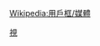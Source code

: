 {{Userbox
  |border-c=
  |border-s=1
  |id='''<span style="color:#red">幸福<br/>中国</span>'''
  |id-c=white
  |id-fc=red
  |id-s=10
  |info=這個用戶喜歡收看'''[[江苏卫视|<span style="color:#FFFFFF">江苏卫视</span>]]'''的节目。
  |info-c=red
  |info-fc=white
  |info-s=9
}}<includeonly>[[Category:喜欢观赏江苏电视台的维基人|{{PAGENAME}}]]</includeonly><noinclude>
[[Category:媒體用戶框模板|視]]
</noinclude><noinclude>{{Clear}}[[Wikipedia:用戶框/媒體]]</noinclude>